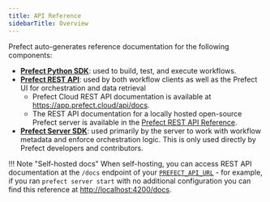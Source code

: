 ```yaml
---
title: API Reference
sidebarTitle: Overview
---
```



Prefect auto-generates reference documentation for the following components:

- **[Prefect Python SDK](/2.12.1/api-ref/python/)**: used to build, test, and execute workflows.
- **[Prefect REST API](/2.12.1/api-ref/rest-api/)**: used by both workflow clients as well as the Prefect UI for orchestration and data retrieval
    -  Prefect Cloud REST API documentation is available at <a href="https://app.prefect.cloud/api/docs" target="_blank">https://app.prefect.cloud/api/docs</a>.
    - The REST API documentation for a locally hosted open-source Prefect server is available in the [Prefect REST API Reference](/2.12.1/api-ref/rest-api-reference/).
- **[Prefect Server SDK](/2.12.1/api-ref/server/)**: used primarily by the server to work with workflow metadata and enforce orchestration logic. This is only used directly by Prefect developers and contributors.


!!! Note "Self-hosted docs"
    When self-hosting, you can access REST API documentation at the `/docs` endpoint of your [`PREFECT_API_URL`](/2.12.1/concepts/settings/#prefect_api_url) - for example, if you ran `prefect server start` with no additional configuration you can find this reference at <a href="http://localhost:4200/docs" target="_blank">http://localhost:4200/docs</a>.
    
